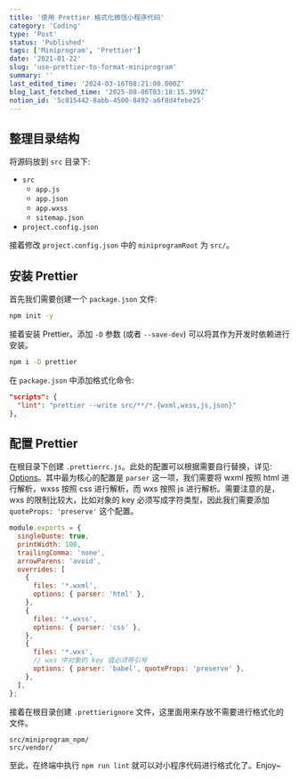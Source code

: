 ```yaml
---
title: '使用 Prettier 格式化微信小程序代码'
category: 'Coding'
type: 'Post'
status: 'Published'
tags: ['Miniprogram', 'Prettier']
date: '2021-01-22'
slug: 'use-prettier-to-format-miniprogram'
summary: ''
last_edited_time: '2024-03-16T08:21:00.000Z'
blog_last_fetched_time: '2025-08-06T03:18:15.399Z'
notion_id: '5c815442-8abb-4500-8492-a6f8d4febe25'
---
```


## 整理目录结构

将源码放到 `src` 目录下:

- `src`
  - `app.js`
  - `app.json`
  - `app.wxss`
  - `sitemap.json`
- `project.config.json`

接着修改 `project.config.json` 中的 `miniprogramRoot` 为 `src/`。

## **安装 Prettier**

首先我们需要创建一个 `package.json` 文件:

```bash
npm init -y
```

接着安装 Prettier。添加 `-D` 参数 (或者 `--save-dev`) 可以将其作为开发时依赖进行安装。

```bash
npm i -D prettier
```

在 `package.json` 中添加格式化命令:

```json
"scripts": {
  "lint": "prettier --write src/**/*.{wxml,wxss,js,json}"
},
```

## 配置 Prettier

在根目录下创建 `.prettierrc.js`。此处的配置可以根据需要自行替换，详见: [Options](https://prettier.io/docs/en/options.html)。其中最为核心的配置是 `parser` 这一项，我们需要将 wxml 按照 html 进行解析，wxss 按照 css 进行解析，而 wxs 按照 js 进行解析。需要注意的是，wxs 的限制比较大，比如对象的 key 必须写成字符类型，因此我们需要添加 `quoteProps: 'preserve'` 这个配置。

```javascript
module.exports = {
  singleQuote: true,
  printWidth: 100,
  trailingComma: 'none',
  arrowParens: 'avoid',
  overrides: [
    {
      files: '*.wxml',
      options: { parser: 'html' },
    },
    {
      files: '*.wxss',
      options: { parser: 'css' },
    },
    {
      files: '*.wxs',
      // wxs 中对象的 key 值必须带引号
      options: { parser: 'babel', quoteProps: 'preserve' },
    },
  ],
};
```

接着在根目录创建 `.prettierignore` 文件，这里面用来存放不需要进行格式化的文件。

```text
src/miniprogram_npm/
src/vendor/
```

至此，在终端中执行 `npm run lint` 就可以对小程序代码进行格式化了。Enjoy~
